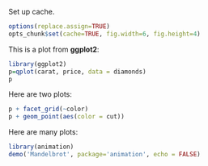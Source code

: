 Set up cache.

```r
options(replace.assign=TRUE)
opts_chunk$set(cache=TRUE, fig.width=6, fig.height=4)
```

This is a plot from **ggplot2**:

```r
library(ggplot2)
p=qplot(carat, price, data = diamonds)
p
```

Here are two plots:

```r
p + facet_grid(~color)
p + geom_point(aes(color = cut))
```

Here are many plots:

```r
library(animation)
demo('Mandelbrot', package='animation', echo = FALSE)
```
